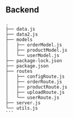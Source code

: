 <Meta title="Structure/Backend" />

## Backend

````
.
├── data.js
├── data2.js
├── models
│   ├── orderModel.js
│   ├── productModel.js
│   └── userModel.js
├── package-lock.json
├── package.json
├── routes
│   ├── configRoute.js
│   ├── orderRoute.js
│   ├── productRoute.js
│   ├── uploadRoute.js
│   └── userRoute.js
├── server.js
└── utils.js
```